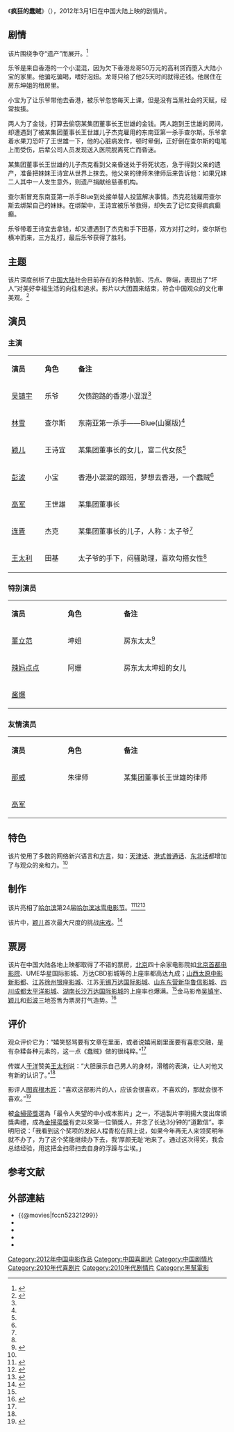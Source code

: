 {{电影信息框
| 片名     = 疯狂的蠢贼
| 电影原名 = ''{{lang|en|Crazy Stupid Thief}}''
| 图像     = Cray foolish thieves.jpg
| 图像说明 = 海报
| 导演     = [[李凯|李凯]]
| 监制     = 
| 制片     = [[李明扬_(制片人)|李明扬]]
| 编剧     = [[才东亮|才东亮]]、[[王贺|王贺]]、[[程小光|程小光]]、[[张汉峰|张汉峰]]、[[尹君伊|尹君伊]]
| 原著     = 
| 主演     = [[吴镇宇|吴镇宇]]<br>[[林雪|林雪]]<br>[[颖儿|颖儿]]
| 配乐     = [[于志国|于志国]]、[[润土|润土]]
| 摄影     = [[柯星沛|柯星沛]]
| 剪辑     = [[唐华|唐华]]、[[赵高巍|赵高巍]]、[[李帆|李帆]]
| 制片商   = 北京名扬星斗影视文化传媒有限公司<br>大理曼荼罗文化产业投资公司<br>北京八兄弟影视制作有限公司
| 发行商   = 中国电影集团公司<br>荣诚国际文化传媒北京股份公司
| 上映日期 = {{Film date|2012|3|1|中国大陆}}
| 片长     = 96分钟
| 产地     = {{中國大陸電影產地}}<br />{{香港電影產地}}
| 语言     = 普通话
| 预算     = 
| 票房     = 
| 前集     = 
| 续集     = 
}}
《'''疯狂的蠢贼'''》（{{lang-en|''Crazy Stupid Thief''}}），2012年3月1日在中国大陆上映的剧情片。

== 剧情 ==
该片围绕争夺“遗产”而展开。<ref>{{cite web|url=http://www.g-film.com/jz/2012jz/fkdcz/poster.jpg|title=疯狂的蠢贼|accessdate=2012-03-04|date=2012|work=江苏电影网|archive-date=2016-03-04|archive-url=https://web.archive.org/web/20160304091847/http://www.g-film.com/jz/2012jz/fkdcz/poster.jpg|dead-url=yes}}</ref>

乐爷是来自香港的一个小混混，因为欠下香港龙哥50万元的高利贷而堕入大陆小宝的家里。他骗吃骗喝，嗜好泡妞。龙哥只给了他25天时间就得还钱。他居住在房东坤姐的租房里。

小宝为了让乐爷带他去香港，被乐爷忽悠每天上课，但是没有当黑社会的天赋，经常挨揍。

两人为了金钱，打算去偷窃某集团董事长王世雄的金钱。两人跑到王世雄的房间，却遭遇到了被某集团董事长王世雄儿子杰克雇用的东南亚第一杀手查尔斯。乐爷拿着水果刀恐吓了王世雄一下，他的心脏病发作，顿时晕倒，正好倒在查尔斯的电笔上而受伤，后辈公司人员发现送入医院脱离死亡而昏迷。

某集团董事长王世雄的儿子杰克看到父亲昏迷处于将死状态，急于得到父亲的遗产，准备把妹妹王诗宜从世界上抹去。他父亲的律师朱律师后来告诉他：如果兄妹二人其中一人发生意外，则遗产捐献给慈善机构。

查尔斯冒充东南亚第一杀手Blue到处接单替人投篮解决事情。杰克花钱雇用查尔斯去绑架自己的妹妹。在绑架中，王诗宜被乐爷救得，却失去了记忆变得疯疯癫癫。

乐爷带着王诗宜去拿钱，却又遭遇到了杰克和手下田基，双方对打之时，查尔斯也横冲而来，三方乱打，最后乐爷获得了胜利。

== 主题 ==
该片深度剖析了[[中国大陆|中国大陆]]社会目前存在的各种肮脏、污点、弊端，表现出了“坏人”对美好幸福生活的向往和追求。影片以大团圆来结束，符合中国观众的文化审美观。<ref name="sohus">{{cite web |url=http://roll.sohu.com/20120304/n336614244.shtml |title=《疯狂的蠢贼》瞄准新新人类：不“二”很“三” |date=2012-03-04|work=搜狐}}</ref>

== 演员 ==
===主演===
{|class="wikitable" width="35%"
|- style="background:cornflowerblue; color:white" align=center
|style="width:5%"|'''演员'''||style="width:5%"|'''角色'''||style="width:25%"|'''备注'''
|-
| [[吴镇宇|吴镇宇]] || 乐爷 || 欠债跑路的香港小混混<ref name="ops"/>
|-
| [[林雪|林雪]] || 查尔斯 || 东南亚第一杀手——Blue(山寨版)<ref name="ops"/>
|-
| [[颖儿|颖儿]] || 王诗宜 || 某集团董事长的女儿，富二代女孩<ref name="ops"/>
|-
| [[彭波_(演员)|彭波]] || 小宝 || 香港小混混的跟班，梦想去香港，一个蠢贼<ref name="ops"/>
|-
| [[高军|高军]] || 王世雄 || 某集团董事长
|-
| [[连晋|连晋]] || 杰克 || 某集团董事长的儿子，人称：太子爷<ref name="ops"/>
|-
| [[王太利|王太利]] || 田基 || 太子爷的手下，闷骚助理，喜欢勾搭女性<ref name="ops"/>
|}

===特别演员===
{|class="wikitable" width="20%"
|- style="background:cornflowerblue; color:white" align=center
|style="width:5%"|'''演员'''||style="width:5%"|'''角色'''||style="width:10%"|'''备注'''
|-
| [[董立范|董立范]] || 坤姐 || 房东太太<ref>{{cite web |url=http://www.hunantv.com/c/20120223/1136416027.html |title=肥姐董立范：《疯狂的蠢贼》上演极度诱惑|accessdate=2012-03-04|date=2012-02-23|work=金鹰网}}</ref>
|-
| [[辣妈点点|辣妈点点]] || 阿姗 || 房东太太坤姐的女儿
|-
| [[酱爆|酱爆]] ||  || 
|}

===友情演员===
{|class="wikitable" width="20%"
|- style="background:cornflowerblue; color:white" align=center
|style="width:5%"|'''演员'''||style="width:5%"|'''角色'''||style="width:10%"|'''备注'''
|-
| [[那威(主持人)|那威]] || 朱律师 || 某集团董事长王世雄的律师
|-
| [[高军|高军]] ||  || 
|}

== 特色 ==
该片使用了多数的网络新兴语言和[[方言|方言]]，如：[[天津话|天津话]]、[[港式普通话|港式普通话]]、[[东北话|东北话]]都增加了与观众的亲和力。<ref name="xljs"/>

== 制作 ==
该片亮相了[[哈尔滨市|哈尔滨]]第24届[[哈尔滨冰雪电影节|哈尔滨冰雪电影节]]。<ref name="xljs">{{cite web |url=http://ent.sina.com.cn/m/c/2012-02-15/10153555143.shtml |title=《疯狂的蠢贼》揭幕电影节 3月上映不惧好莱坞 |date=2012-02-15 |accessdate=2012-03-04|work=新浪 |archive-date=2016-03-04 |archive-url=https://web.archive.org/web/20160304083210/http://ent.sina.com.cn/m/c/2012-02-15/10153555143.shtml |dead-url=no}}</ref><ref>{{cite web |url=http://www.chinanews.com/yl/2012/02-15/3670560.shtml |title="疯狂的蠢贼"海报首度曝光 致敬经典《十二罗汉》|accessdate=2012-03-04 |date=2012-02-15 |work=中国新闻网 |archive-date=2016-03-05 |archive-url=https://web.archive.org/web/20160305085617/http://www.chinanews.com/yl/2012/02-15/3670560.shtml |dead-url=no}}</ref><ref name="ops">{{cite web|url=http://www.xinjiangnet.com.cn/wlmqweb/wlmqdzb/d/page_4/201202/t20120214_2425521.shtml|title=《蠢贼》很“疯狂”|accessdate=2012-03-04|date=2012-02-12|work=乌鲁木齐晚报}}{{dead link|date=2018年3月 |bot=InternetArchiveBot |fix-attempted=yes }}</ref>

该片中，[[颖儿|颖儿]]首次最大尺度的挑战[[床戏|床戏]]。<ref>{{cite web |url=http://www.hunantv.com/c/20120227/1604169828.html |title=《疯狂的蠢贼》将上映 颖儿惨遭咸猪手袭胸|accessdate=2012-03-04|date=2012-02-27|work=金鹰网}}</ref>

== 票房 ==
该片在中国大陆各地上映都取得了不错的票房，[[北京市|北京]]四十余家电影院如[[北京首都电影院|北京首都电影院]]、UME华星国际影城、万达CBD影城等的上座率都高达九成；[[山西省|山西]][[太原市|太原]][[中影新影都|中影新影都]]、[[江苏省|江苏]][[徐州市|徐州]][[银座影城|银座影城]]、江苏[[无锡市|无锡]][[万达国际影城|万达国际影城]]、[[山东省|山东]][[东营市|东营]][[新华鲁信影城|新华鲁信影城]]、[[四川省|四川]][[成都市|成都]][[太平洋影城|太平洋影城]]、[[湖南省|湖南]][[长沙市|长沙]][[万达国际影城|万达国际影城]]的上座率也爆满。<ref name="bjs"/>金马影帝[[吴镇宇|吴镇宇]]、[[颖儿|颖儿]]和[[彭波_(演员)|彭波]]三地签售为票房打气造势。<ref name="bjs">{{cite web |url=http://www.hunantv.com/c/20120302/1116057465.html |title=《疯狂的蠢贼》上映火爆 吴镇宇颖儿分头签售|accessdate=2012-03-04 |date=2012-03-02|work=金鹰网}}</ref>

== 评价 ==
观众评价它为：“嬉笑怒骂要有文章在里面，或者说嬉闹剧里面要有喜悲交融，是有杂糅各种元素的，这一点《蠢贼》做的很纯粹。”<ref name="sohus"/>

传媒人[[于洋|于洋]]赞美[[王太利|王太利]]说：“大胆展示自己男人的身材，滑稽的表演，让人对他又有新的认识了。”<ref name="sohus"/>

影评人[[图宾根木匠|图宾根木匠]]：“喜欢这部影片的人，应该会很喜欢，不喜欢的，那就会很不喜欢。”<ref>{{cite web|url= http://www.hunantv.com/c/20120303/0956217112.html|title=《疯狂的蠢贼》鲜花与板砖齐飞 差异口碑引关注|accessdate=2012-03-04|date=2012-03-03|work=金鹰网|archive-date= 2012-03-13|archive-url= https://web.archive.org/web/20120313140042/http://www.hunantv.com/c/20120303/0956217112.html|dead-url= no}}</ref>

被[[金掃帚獎|金掃帚獎]]選為「最令人失望的中小成本影片」之一，不過製片李明揚大度出席頒獎典禮，成為[[金掃帚獎|金掃帚獎]]有史以來第一位領獎人，并念了长达3分钟的“道歉信”。李明阳说：「我看到这个奖项的发起人程青松在网上说，如果今年再无人来领奖明年就不办了，为了这个奖能继续办下去，我‘厚颜无耻’地来了。通过这次得奖，我会总结经验，用这把金扫帚扫去自身的浮躁与尘埃。」

==参考文献==
<div class="references-small">
<references></references>
</div>

== 外部連結 ==
*{{@movies|fccn52321299}}
*{{hkmdb title|15446}}
*{{Mtime|159978}}
*{{douban}}
*{{imdb title|2321299}}

{{DEFAULTSORT:Fengkuang疯狂的蠢贼}}
[[Category:2012年中国电影作品|Category:2012年中国电影作品]]
[[Category:中国喜剧片|Category:中国喜剧片]]
[[Category:中国剧情片|Category:中国剧情片]]
[[Category:2010年代喜剧片|Category:2010年代喜剧片]]
[[Category:2010年代剧情片|Category:2010年代剧情片]]
[[Category:黑幫電影|Category:黑幫電影]]